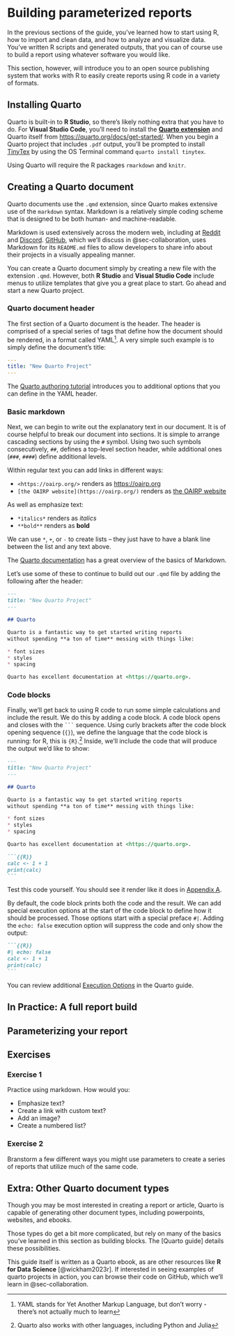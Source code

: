 # Building parameterized reports {#sec-reports}

In the previous sections of the guide, you've learned how to start using R, how to import and clean data, and how to analyze and visualize data.  You've written R scripts and generated outputs, that you can of course use to build a report using whatever software you would like.

This section, however, will introduce you to an open source publishing system that works with R to easily create reports using R code in a variety of formats.

## Installing Quarto

Quarto is built-in to **R Studio**, so there's likely nothing extra that you have to do.  For **Visual Studio Code**, you'll need to install the [**Quarto extension**](https://marketplace.visualstudio.com/items?itemName=quarto.quarto) and Quarto itself from <https://quarto.org/docs/get-started/>.  When you begin a Quarto project that includes `.pdf` output, you'll be prompted to install [TinyTex](https://yihui.org/tinytex/) by using the OS Terminal command `quarto install tinytex`.

Using Quarto will require the R packages `rmarkdown` and `knitr`.

## Creating a Quarto document

Quarto documents use the `.qmd` extension, since Quarto makes extensive use of the `markdown` syntax.  Markdown is a relatively simple coding scheme that is designed to be both human- and machine-readable.  

::: {.callout-tip}
Markdown is used extensively across the modern web, including at [Reddit](https://reddit.com) and [Discord](https://discord.com).  [GitHub](https://github.com), which we'll discuss in @sec-collaboration, uses Markdown for its `README.md` files to allow developers to share info about their projects in a visually appealing manner.
:::

You can create a Quarto document simply by creating a new file with the extension `.qmd`.  However, both **R Studio** and **Visual Studio Code** include menus to utilize templates that give you a great place to start.  Go ahead and start a new Quarto project.

### Quarto document header

The first section of a Quarto document is the header.  The header is comprised of a special series of tags that define how the document should be rendered, in a format called YAML^[YAML stands for Yet Another Markup Language, but don't worry - there's not actually much to learn].  A very simple such example is to simply define the document's title:

``` yaml
---
title: "New Quarto Project"
---
```

The [Quarto authoring tutorial](https://quarto.org/docs/get-started/authoring/vscode.html) introduces you to additional options that you can define in the YAML header.

### Basic markdown

Next, we can begin to write out the explanatory text in our document.  It is of course helpful to break our document into sections.  It is simple to arrange cascading sections by using the `#` symbol.  Using two such symbols consecutively, `##`, defines a top-level section header, while additional ones (`###`, `####`) define additional levels.

Within regular text you can add links in different ways:

* `<https://oairp.org/>` renders as <https://oairp.org>
* `[the OAIRP website](https://oairp.org/)` renders as [the OAIRP website](https://oairp.org/)

As well as emphasize text:

* `*italics*` renders as *italics*
* `**bold**` renders as **bold**

We can use `*`, `+`, or `-` to create lists -- they just have to have a blank line between the list and any text above.

The [Quarto documentation](https://quarto.org/docs/authoring/markdown-basics.html) has a great overview of the basics of Markdown.

Let's use some of these to continue to build out our `.qmd` file by adding the following after the header:

``` markdown
---
title: "New Quarto Project"
---

## Quarto

Quarto is a fantastic way to get started writing reports 
without spending **a ton of time** messing with things like: 

* font sizes
* styles
* spacing

Quarto has excellent documentation at <https://quarto.org>.
```

### Code blocks

Finally, we'll get back to using R code to run some simple calculations and include the result.  We do this by adding a code block.  A code block opens and closes with the ` ``` ` sequence.  Using curly brackets after the code block opening sequence (`{}`), we define the language that the code block is running: for R, this is `{R}`.^[Quarto also works with other languages, including Python and Julia]  Inside, we'll include the code that will produce the output we'd like to show:

```` markdown
---
title: "New Quarto Project"
---

## Quarto

Quarto is a fantastic way to get started writing reports 
without spending **a ton of time** messing with things like: 

* font sizes
* styles
* spacing

Quarto has excellent documentation at <https://quarto.org>.

```{{R}}
calc <- 1 + 1
print(calc)
```
````

Test this code yourself.  You should see it render like it does in [Appendix A](examplebasicquarto.qmd).

::: {.callout-note}
By default, the code block prints both the code and the result.  We can add special execution options at the start of the code block to define how it should be processed.  Those options start with a special preface `#|`.  Adding the `echo: false` execution option will suppress the code and only show the output:

```` markdown
```{{R}}
#| echo: false
calc <- 1 + 1
print(calc)
```
````

You can review additional [Execution Options](https://quarto.org/docs/computations/execution-options.html) in the Quarto guide.
:::

## In Practice: A full report build



## Parameterizing your report


## Exercises {.unnumbered}

### Exercise 1

Practice using markdown.  How would you:

* Emphasize text?
* Create a link with custom text?
* Add an image?
* Create a numbered list?


### Exercise 2

Branstorm a few different ways you might use parameters to create a series of reports that utilize much of the same code.

## Extra: Other Quarto document types {.unnumbered}

Though you may be most interested in creating a report or article, Quarto is capable of generating other document types, including powerpoints, websites, and ebooks.

Those types do get a bit more complicated, but rely on many of the basics you've learned in this section as building blocks.  The [Quarto guide] details these possibilities.

This guide itself is written as a Quarto ebook, as are other resources like **R for Data Science** [@wickham2023r].  If interested in seeing examples of quarto projects in action, you can browse their code on GitHub, which we'll learn in @sec-collaboration.